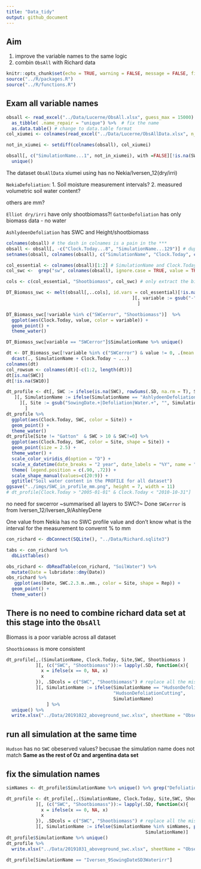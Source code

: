 ```yaml
---
title: "Data_tidy"
output: github_document
---
```


## Aim 

1. improve the variable names to the same logic
2. combin `ObsAll` with Richard data

```r
knitr::opts_chunk$set(echo = TRUE, warning = FALSE, message = FALSE, fig.width = 11, fig.height = 7, dpi = 300)
source("../R/packages.R")
source("../R/functions.R")
```

## Exam all variable names

```r
obsall <- read_excel("../Data/Lucerne/ObsAll.xlsx", guess_max = 15000)  %>% # enlarge number of guess format of the variable type 
  as_tibble( .name_repair = "unique") %>%  # fix the name 
  as.data.table() # change to data.table format 
col_xiumei <- colnames(read_excel("../Data/Lucerne/ObsAllData.xlsx", n_max = 1)) # similar names?

not_in_xiumei <- setdiff(colnames(obsall), col_xiumei)

obsall[, c("SimulationName...1", not_in_xiumei), with =FALSE][!is.na(SW11)]$SimulationName...1 %>% 
  unique()
```

The dataset `ObsAllData` xiumei using has no 
Nekia/Iversen_12(dry/irri)

`NekiaDefoliation`:
1. Soil moisture measurement intervals?
2. measured volumetric soil water content? 

others are mm? 


`Elliot dry/irri` have only shootbiomass?! 
`GattonDefoliation` has only biomass data - no water

`AshlydeenDefoliation`  has SWC and Height/shootbiomass 

```r

colnames(obsall) # the dash in colnames is a pain in the ***
obsall <- obsall[, -c("Clock.Today...8", "SimulationName...129")] # duplicated cols
setnames(obsall, colnames(obsall), c("SimulationName", "Clock.Today", colnames(obsall)[-(1:2)]))

col_essential <- colnames(obsall)[1:2] # SimulationName and Clock.Today are consistent across all 
col_swc <-  grep("sw", colnames(obsall), ignore.case = TRUE, value = TRUE)

cols <- c(col_essential, "Shootbiomass", col_swc) # only extract the biomass and swc relevant

DT_Biomass_swc <- melt(obsall[,..cols], id.vars = col_essential)[!is.na(value) & value != 0 # get rid of NAs
                                               ][, variable := gsub("-","to", variable) # get rid of dashes
                                                 ]

```

```r
DT_Biomass_swc[!variable %in% c("SWCerror", "Shootbiomass")]  %>% 
  ggplot(aes(Clock.Today, value, color = variable)) +
  geom_point() + 
  theme_water()

DT_Biomass_swc[variable == "SWCerror"]$SimulationName %>% unique()

dt <- DT_Biomass_swc[!variable %in% c("SWCerror") & value != 0, .(mean = mean(value, na.rm = T)), by = .(SimulationName, Clock.Today, variable)]%>% 
  dcast(., SimulationName + Clock.Today ~ ...)
colnames(dt)
col_rowsum <- colnames(dt)[-c(1:2, length(dt))]
dt[is.na(SWC)]
dt[!is.na(SW10)]

dt_profile <- dt[, SWC := ifelse(is.na(SWC), rowSums(.SD, na.rm = T), SWC), .SDcols = col_rowsum # calculate the profile water
   ][, SimulationName := ifelse(SimulationName == "AshlydeenDefoliation", "AshleyDeneDefoliation", SimulationName) # fix typo
     ][, Site := gsub("SowingDate.+|Defoliation|Water.+", "", SimulationName) # add a new variable Site
       ]
dt_profile %>% 
  ggplot(aes(Clock.Today, SWC, color = Site)) +
  geom_point() + 
  theme_water()
dt_profile[Site != "Gatton"  & SWC > 10 & SWC!=0] %>% 
  ggplot(aes(Clock.Today, SWC, color = Site, shape = Site)) +
  geom_point(size = 2.5) + 
  theme_water() + 
  scale_color_viridis_d(option = "D") +
  scale_x_datetime(date_breaks = "2 year", date_labels = "%Y", name = "") +
  theme( legend.position = c(.90, .72)) +
  scale_shape_manual(values=c(20:9)) +
  ggtitle("Soil water content in the PROFILE for all dataset")
ggsave("../imgs/SWC_in_profile_mm.png", height = 7, width = 11)
# dt_profile[Clock.Today > "2005-01-01" & Clock.Today < "2010-10-31"]

```

no need for swcerror
~summarised all layers to SWC?~ Done
`SWCerror` is from Iversen_12/Iversen_9/AshleyDene

One value from Nekia has no SWC profile value
and don't know what is the interval for the measurement to convernt % to mm


```r
con_richard <- dbConnect(SQLite(), "../Data/Richard.sqlite3")

tabs <- con_richard %>% 
  dbListTables()

obs_richard <- dbReadTable(con_richard, "SoilWater") %>% 
  mutate(Date = lubridate::dmy(Date))
obs_richard %>% 
   ggplot(aes(Date, SWC.2.3.m..mm., color = Site, shape = Rep)) +
  geom_point() + 
  theme_water()
```


## There is no need to combine richard data set at this stage into the `ObsAll`

Biomass is a poor variable across all dataset

`Shootbiomass` is more consistent 

```r

dt_profile[,.(SimulationName, Clock.Today, Site,SWC, Shootbiomass )
           ][, (c("SWC", "Shootbiomass")):= lapply(.SD, function(x){
             x = ifelse(x == 0, NA, x)
             x
           }), .SDcols = c("SWC", "Shootbiomass") # replace all the misterous 0s with NAs
           ][, SimulationName := ifelse(SimulationName == "HudsonDefoliation", 
                                        "HudsonDefoliationCutting", 
                                        SimulationName)
               ] %>% 
  unique() %>% 
  write.xlsx("../Data/20191022_aboveground_swc.xlsx", sheetName = "Observed")

```

## run all simulation at the same time 

`Hudson` has no `SWC` obeserved values? 
becusae the simulation name does not match 
**Same as the rest of Oz and argentina data set**

## fix the simulation names 

```r
simNames <- dt_profile$SimulationName %>% unique() %>% grep("Defoliation$", x = . , value = TRUE)

dt_profile <- dt_profile[,.(SimulationName, Clock.Today, Site,SWC, Shootbiomass)
           ][, (c("SWC", "Shootbiomass")):= lapply(.SD, function(x){
             x = ifelse(x == 0, NA, x)
             x
           }), .SDcols = c("SWC", "Shootbiomass") # replace all the misterous 0s with NAs
           ][, SimulationName := ifelse(SimulationName %in% simNames, paste0(SimulationName, "Cutting"),
                                                    SimulationName)]
dt_profile$SimulationName %>% unique()
dt_profile %>% 
  write.xlsx("../Data/20191031_aboveground_swc.xlsx", sheetName = "Observed")
```


```r
dt_profile[SimulationName == "Iversen_9SowingDateSD3Waterirr"]
```

